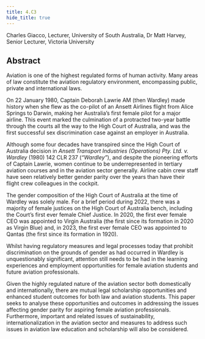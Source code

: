 ```yaml
---
title: 4.C3
hide_title: true
---
```


<AbstractHeader sKey='id4_C3'>
Charles Giacco, Lecturer, University of South Australia, Dr Matt Harvey, Senior Lecturer, Victoria University
</AbstractHeader>

## Abstract
Aviation is one of the highest regulated forms of human activity. Many areas of law constitute
the aviation regulatory environment, encompassing public, private and international laws.

On 22 January 1980, Captain Deborah Lawrie AM (then Wardley) made history when she
flew as the co-pilot of an Ansett Airlines flight from Alice Springs to Darwin, making her
Australia’s first female pilot for a major airline. This event marked the culmination of a
protracted two-year battle through the courts all the way to the High Court of Australia, and
was the first successful sex discrimination case against an employer in Australia.

Although some four decades have transpired since the High Court of Australia decision in
*Ansett Transport Industries (Operations) Pty. Ltd. v. Wardley* (1980) 142 CLR 237
(*“Wardley”*), and despite the pioneering efforts of Captain Lawrie, women continue to be
underrepresented in tertiary aviation courses and in the aviation sector generally. Airline
cabin crew staff have seen relatively better gender parity over the years than have their flight
crew colleagues in the cockpit.

The gender composition of the High Court of Australia at the time of Wardley was solely
male. For a brief period during 2022, there was a majority of female justices on the High
Court of Australia bench, including the Court’s first ever female Chief Justice. In 2020, the
first ever female CEO was appointed to Virgin Australia (the first since its formation in 2020
as Virgin Blue) and, in 2023, the first ever female CEO was appointed to Qantas (the first
since its formation in 1920).

Whilst having regulatory measures and legal processes today that prohibit discrimination on
the grounds of gender as had occurred in Wardley is unquestionably significant, attention
still needs to be had in the learning experiences and employment opportunities for female
aviation students and future aviation professionals.

Given the highly regulated nature of the aviation sector both domestically and internationally,
there are mutual legal scholarship opportunities and enhanced student outcomes for both
law and aviation students. This paper seeks to analyse these opportunities and outcomes in
addressing the issues affecting gender parity for aspiring female aviation professionals.
Furthermore, important and related issues of sustainability, internationalization in the
aviation sector and measures to address such issues in aviation law education and
scholarship will also be considered.